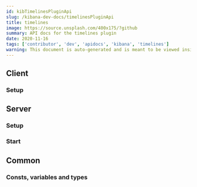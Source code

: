 ```yaml
---
id: kibTimelinesPluginApi
slug: /kibana-dev-docs/timelinesPluginApi
title: timelines
image: https://source.unsplash.com/400x175/?github
summary: API docs for the timelines plugin
date: 2020-11-16
tags: ['contributor', 'dev', 'apidocs', 'kibana', 'timelines']
warning: This document is auto-generated and is meant to be viewed inside our experimental, new docs system. Reach out in #docs-engineering for more info.
---
```



## Client

### Setup
<DocDefinitionList data={[timelinesObj.client.setup]}/>

## Server

### Setup
<DocDefinitionList data={[timelinesObj.server.setup]}/>

### Start
<DocDefinitionList data={[timelinesObj.server.start]}/>

## Common

### Consts, variables and types
<DocDefinitionList data={timelinesObj.common.misc}/>

